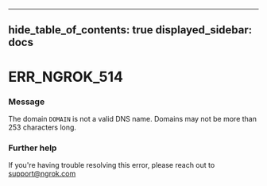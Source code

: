 

---
hide_table_of_contents: true
displayed_sidebar: docs
---


# ERR_NGROK_514

### Message
The domain `DOMAIN` is not a valid DNS name. Domains may not be more than 253 characters long.

<ErrorDetails />



### Further help
If you're having trouble resolving this error, please reach out to [support@ngrok.com](mailto:support@ngrok.com?subject=Help%20with%20ERR_NGROK_514)

